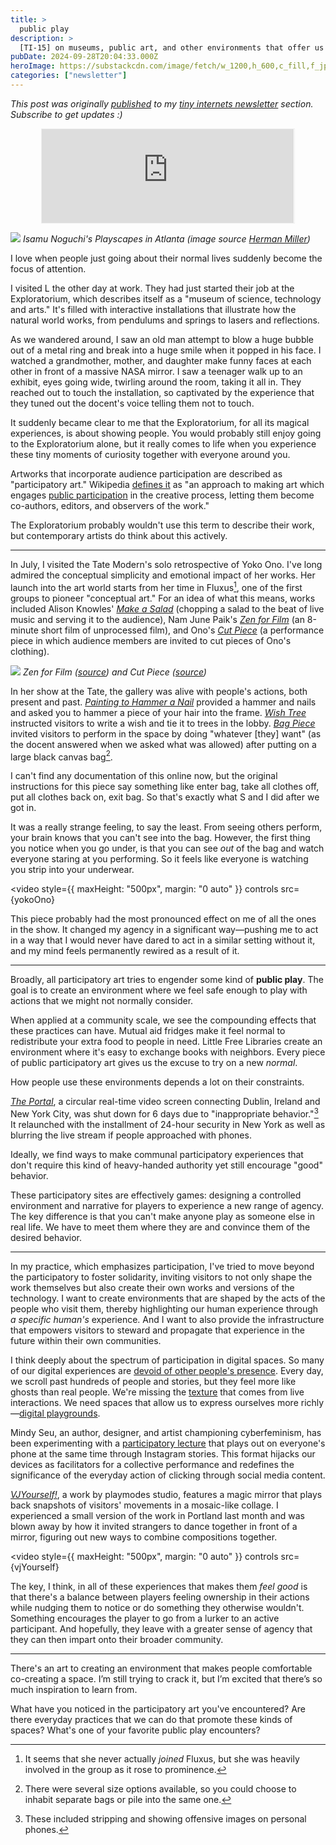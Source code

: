 ```yaml
---
title: >
  public play
description: >
  [TI-15] on museums, public art, and other environments that offer us a new normal
pubDate: 2024-09-28T20:04:33.000Z
heroImage: https://substackcdn.com/image/fetch/w_1200,h_600,c_fill,f_jpg,q_auto:good,fl_progressive:steep,g_auto/https%3A%2F%2Fsubstack-post-media.s3.amazonaws.com%2Fpublic%2Fimages%2Fcad50780-781d-4fce-9a02-ef8dad21525b_3024x2268.heic
categories: ["newsletter"]
---
```



_This post was originally [published](https://spencerchang.substack.com/p/public-play) to my [tiny internets newsletter](https://spencerchang.substack.com/s/tiny-internets) section. Subscribe to get updates :)_

<div style="display: flex; width: 100%; justify-content: center;">
  <iframe
    class="subscribe"
    src="https://spencerchang.substack.com/embed"
    style="border:1px solid #EEE; background:white; width: 80%; "
    frameborder="0"
    scrolling="no"
  ></iframe>
</div>

![](https://substackcdn.com/image/fetch/w_1456,c_limit,f_webp,q_auto:good,fl_progressive:steep/https%3A%2F%2Fsubstack-post-media.s3.amazonaws.com%2Fpublic%2Fimages%2Fd70295e2-9a6c-4087-83da-7ba13788f2bc_480x330.png)
_Isamu Noguchi's Playscapes in Atlanta (image source [Herman Miller](https://www.hermanmiller.com/stories/why-magazine/the-story-behind-isamu-noguchis-playscapes-in-atlanta/))_

I love when people just going about their normal lives suddenly become the focus of attention.

I visited L the other day at work. They had just started their job at the Exploratorium, which describes itself as a "museum of science, technology and arts." It's filled with interactive installations that illustrate how the natural world works, from pendulums and springs to lasers and reflections.

As we wandered around, I saw an old man attempt to blow a huge bubble out of a metal ring and break into a huge smile when it popped in his face. I watched a grandmother, mother, and daughter make funny faces at each other in front of a massive NASA mirror. I saw a teenager walk up to an exhibit, eyes going wide, twirling around the room, taking it all in. They reached out to touch the installation, so captivated by the experience that they tuned out the docent's voice telling them not to touch.

It suddenly became clear to me that the Exploratorium, for all its magical experiences, is about showing people. You would probably still enjoy going to the Exploratorium alone, but it really comes to life when you experience these tiny moments of curiosity together with everyone around you.

Artworks that incorporate audience participation are described as "participatory art." Wikipedia [defines it](https://en.wikipedia.org/wiki/Participatory_art) as "an approach to making art which engages [public participation](https://en.wikipedia.org/wiki/Public_participation "Public participation") in the creative process, letting them become co-authors, editors, and observers of the work."

The Exploratorium probably wouldn't use this term to describe their work, but contemporary artists do think about this actively.

---

In July, I visited the Tate Modern's solo retrospective of Yoko Ono. I've long admired the conceptual simplicity and emotional impact of her works. Her launch into the art world starts from her time in Fluxus[^1], one of the first groups to pioneer "conceptual art." For an idea of what this means, works included Alison Knowles' [_Make a Salad_](https://en.wikipedia.org/wiki/Make_a_Salad) (chopping a salad to the beat of live music and serving it to the audience), Nam June Paik's [_Zen for Film_](https://www.moma.org/collection/works/128108https://www.moma.org/collection/works/128108) (an 8-minute short film of unprocessed film), and Ono's [_Cut Piece_](https://www.moma.org/audio/playlist/15/373) (a performance piece in which audience members are invited to cut pieces of Ono's clothing).

![](https://substackcdn.com/image/fetch/w_1456,c_limit,f_webp,q_auto:good,fl_progressive:steep/https%3A%2F%2Fsubstack-post-media.s3.amazonaws.com%2Fpublic%2Fimages%2F58fc8b5d-b94e-4369-ba22-d2c9d6f6c01a_1600x800.png)
_Zen for Film ([source](https://kanal.brussels/en/events/zen-film-1)) and Cut Piece ([source](https://www.moma.org/audio/playlist/15/373))_

In her show at the Tate, the gallery was alive with people's actions, both present and past. [_Painting to Hammer a Nail_](https://www.imaginepeace.com/archives/7487) provided a hammer and nails and asked you to hammer a piece of your hair into the frame. [_Wish Tree_](<https://en.wikipedia.org/wiki/Wish_Tree_(Yoko_Ono_art_series)>) instructed visitors to write a wish and tie it to trees in the lobby. [_Bag Piece_](https://twitter.com/yokoono/status/1820836630510342474) invited visitors to perform in the space by doing "whatever \[they\] want" (as the docent answered when we asked what was allowed) after putting on a large black canvas bag[^2].

I can't find any documentation of this online now, but the original instructions for this piece say something like enter bag, take all clothes off, put all clothes back on, exit bag. So that's exactly what S and I did after we got in.

It was a really strange feeling, to say the least. From seeing others perform, your brain knows that you can't see into the bag. However, the first thing you notice when you go under, is that you can see _out_ of the bag and watch everyone staring at you performing. So it feels like everyone is watching you strip into your underwear.

<video
  style={{ maxHeight: "500px", margin: "0 auto" }}
  controls
  src={yokoOno}
></video>

This piece probably had the most pronounced effect on me of all the ones in the show. It changed my agency in a significant way—pushing me to act in a way that I would never have dared to act in a similar setting without it, and my mind feels permanently rewired as a result of it.

---

Broadly, all participatory art tries to engender some kind of **public play**. The goal is to create an environment where we feel safe enough to play with actions that we might not normally consider.

When applied at a community scale, we see the compounding effects that these practices can have. Mutual aid fridges make it feel normal to redistribute your extra food to people in need. Little Free Libraries create an environment where it's easy to exchange books with neighbors. Every piece of public participatory art gives us the excuse to try on a new _normal_.

How people use these environments depends a lot on their constraints.

[_The Portal_](https://en.wikipedia.org/wiki/New_York%E2%80%93Dublin_Portal), a circular real-time video screen connecting Dublin, Ireland and New York City, was shut down for 6 days due to "inappropriate behavior."[^3] It relaunched with the installment of 24-hour security in New York as well as blurring the live stream if people approached with phones.

Ideally, we find ways to make communal participatory experiences that don't require this kind of heavy-handed authority yet still encourage "good" behavior.

These participatory sites are effectively games: designing a controlled environment and narrative for players to experience a new range of agency. The key difference is that you can't make anyone play as someone else in real life. We have to meet them where they are and convince them of the desired behavior.

---

In my practice, which emphasizes participation, I've tried to move beyond the participatory to foster solidarity, inviting visitors to not only shape the work themselves but also create their own works and versions of the technology. I want to create environments that are shaped by the acts of the people who visit them, thereby highlighting our human experience through _a specific human's_ experience. And I want to also provide the infrastructure that empowers visitors to steward and propagate that experience in the future within their own communities.

I think deeply about the spectrum of participation in digital spaces. So many of our digital experiences are [devoid of other people's presence](https://spencerchang.substack.com/p/ti-09-the-internet-is-one-big-video). Every day, we scroll past hundreds of people and stories, but they feel more like ghosts than real people. We're missing the [texture](https://spencerchang.substack.com/p/finding-texture) that comes from live interactions. We need spaces that allow us to express ourselves more richly—[digital playgrounds](https://spencerchang.substack.com/p/digital-playgrounds).

Mindy Seu, an author, designer, and artist championing cyberfeminism, has been experimenting with a [participatory lecture](https://www.instagram.com/p/C_CDKM5slx9/?img_index=3) that plays out on everyone's phone at the same time through Instagram stories. This format hijacks our devices as facilitators for a collective performance and redefines the significance of the everyday action of clicking through social media content.

[_VJYourself!_](https://www.playmodes.com/home/vjyourself/), a work by playmodes studio, features a magic mirror that plays back snapshots of visitors' movements in a mosaic-like collage. I experienced a small version of the work in Portland last month and was blown away by how it invited strangers to dance together in front of a mirror, figuring out new ways to combine compositions together.

<video
  style={{ maxHeight: "500px", margin: "0 auto" }}
  controls
  src={vjYourself}
></video>

The key, I think, in all of these experiences that makes them _feel_ _good_ is that there's a balance between players feeling ownership in their actions while nudging them to notice or do something they otherwise wouldn't. Something encourages the player to go from a lurker to an active participant. And hopefully, they leave with a greater sense of agency that they can then impart onto their broader community.

---

There's an art to creating an environment that makes people comfortable co-creating a space. I’m still trying to crack it, but I’m excited that there’s so much inspiration to learn from.

What have you noticed in the participatory art you've encountered? Are there everyday practices that we can do that promote these kinds of spaces? What's one of your favorite public play encounters?

[^1]: It seems that she never actually _joined_ Fluxus, but she was heavily involved in the group as it rose to prominence.
[^2]: There were several size options available, so you could choose to inhabit separate bags or pile into the same one.
[^3]: These included stripping and showing offensive images on personal phones.
